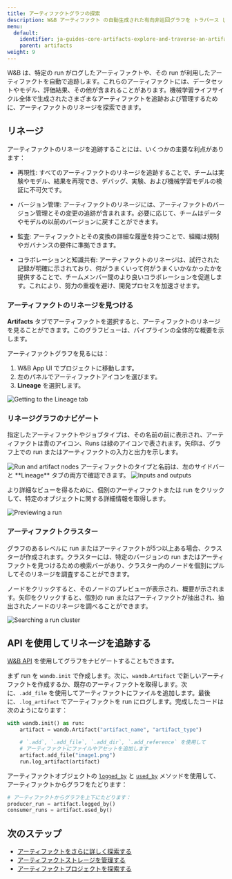 ```yaml
---
title: アーティファクトグラフの探索
description: W&B アーティファクト の自動生成された有向非巡回グラフを トラバース します。
menu:
  default:
    identifier: ja-guides-core-artifacts-explore-and-traverse-an-artifact-graph
    parent: artifacts
weight: 9
---
```


W&B は、特定の run がログしたアーティファクトや、その run が利用したアーティファクトを自動で追跡します。これらのアーティファクトには、データセットやモデル、評価結果、その他が含まれることがあります。機械学習ライフサイクル全体で生成されたさまざまなアーティファクトを追跡および管理するために、アーティファクトのリネージを探索できます。

## リネージ
アーティファクトのリネージを追跡することには、いくつかの主要な利点があります：

- 再現性: すべてのアーティファクトのリネージを追跡することで、チームは実験やモデル、結果を再現でき、デバッグ、実験、および機械学習モデルの検証に不可欠です。

- バージョン管理: アーティファクトのリネージには、アーティファクトのバージョン管理とその変更の追跡が含まれます。必要に応じて、チームはデータやモデルの以前のバージョンに戻すことができます。

- 監査: アーティファクトとその変換の詳細な履歴を持つことで、組織は規制やガバナンスの要件に準拠できます。

- コラボレーションと知識共有: アーティファクトのリネージは、試行された記録が明確に示されており、何がうまくいって何がうまくいかなかったかを提供することで、チームメンバー間のより良いコラボレーションを促進します。これにより、努力の重複を避け、開発プロセスを加速させます。

### アーティファクトのリネージを見つける
**Artifacts** タブでアーティファクトを選択すると、アーティファクトのリネージを見ることができます。このグラフビューは、パイプラインの全体的な概要を示します。

アーティファクトグラフを見るには：

1. W&B App UI でプロジェクトに移動します。
2. 左のパネルでアーティファクトアイコンを選びます。
3. **Lineage** を選択します。

<Frame>
    <img src="/images/artifacts/lineage1.gif" alt="Getting to the Lineage tab"  />
</Frame>

### リネージグラフのナビゲート

指定したアーティファクトやジョブタイプは、その名前の前に表示され、アーティファクトは青のアイコン、Runs は緑のアイコンで表されます。矢印は、グラフ上での run またはアーティファクトの入力と出力を示します。

<Frame>
    <img src="/images/artifacts/lineage2.png" alt="Run and artifact nodes"  />
</Frame>

<Note>
アーティファクトのタイプと名前は、左のサイドバーと **Lineage** タブの両方で確認できます。
</Note>

<Frame>
    <img src="/images/artifacts/lineage2a.gif" alt="Inputs and outputs"  />
</Frame>

より詳細なビューを得るために、個別のアーティファクトまたは run をクリックして、特定のオブジェクトに関する詳細情報を取得します。

<Frame>
    <img src="/images/artifacts/lineage3a.gif" alt="Previewing a run"  />
</Frame>

### アーティファクトクラスター

グラフのあるレベルに run またはアーティファクトが5つ以上ある場合、クラスターが作成されます。クラスターには、特定のバージョンの run またはアーティファクトを見つけるための検索バーがあり、クラスター内のノードを個別にプルしてそのリネージを調査することができます。

ノードをクリックすると、そのノードのプレビューが表示され、概要が示されます。矢印をクリックすると、個別の run またはアーティファクトが抽出され、抽出されたノードのリネージを調べることができます。

<Frame>
    <img src="/images/artifacts/lineage3b.gif" alt="Searching a run cluster"  />
</Frame>

## API を使用してリネージを追跡する
[W&B API](/ja/ref/python/public-api/api) を使用してグラフをナビゲートすることもできます。

まず run を `wandb.init` で作成します。次に、`wandb.Artifact` で新しいアーティファクトを作成するか、既存のアーティファクトを取得します。次に、`.add_file` を使用してアーティファクトにファイルを追加します。最後に、`.log_artifact` でアーティファクトを run にログします。完成したコードは次のようになります：

```python
with wandb.init() as run:
    artifact = wandb.Artifact("artifact_name", "artifact_type")

    # `.add`, `.add_file`, `.add_dir`, `.add_reference` を使用して
    # アーティファクトにファイルやアセットを追加します
    artifact.add_file("image1.png")
    run.log_artifact(artifact)
```

アーティファクトオブジェクトの [`logged_by`](/ja/ref/python/artifact#logged_by) と [`used_by`](/ja/ref/python/artifact#used_by) メソッドを使用して、アーティファクトからグラフをたどります：

```python
# アーティファクトからグラフを上下にたどります：
producer_run = artifact.logged_by()
consumer_runs = artifact.used_by()
```
## 次のステップ
- [アーティファクトをさらに詳しく探索する](/ja/guides/core/artifacts/artifacts-walkthrough)
- [アーティファクトストレージを管理する](/ja/guides/core/artifacts/manage-data/delete-artifacts)
- [アーティファクトプロジェクトを探索する](https://wandb.ai/wandb-smle/artifact_workflow/artifacts/raw_dataset/raw_data/v0/lineage)